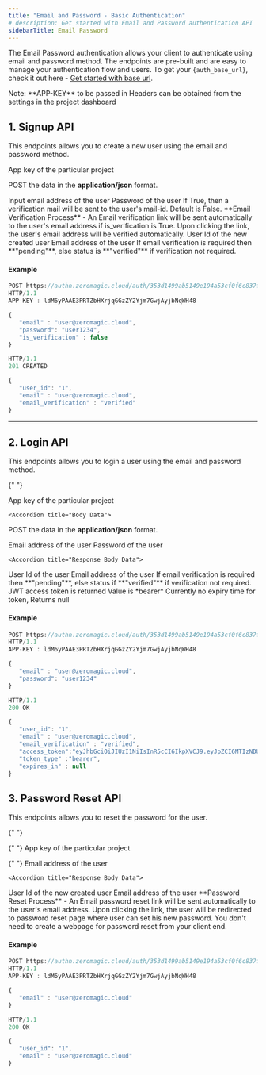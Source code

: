 ```yaml
---
title: "Email and Password - Basic Authentication"
# description: Get started with Email and Password authentication API
sidebarTitle: Email Password
---
```


The Email Password authentication allows your client to authenticate using email and password method. The endpoints are pre-built and are easy to manage your authentication flow and users. To get your `{auth_base_url}`, check it out here - [Get started with base url](/authentication/api/generalinfo#get-started-with-base-url).

<Info>
  Note: **APP-KEY** to be passed in Headers can be obtained from the settings in
  the project dashboard
</Info>

## 1. Signup API

This endpoints allows you to create a new user using the email and password method.

<Accordion title="Endpoint" defaultOpen="true">
  <ParamField path="POST" type="{auth_base_url}/email-password-signup" />
</Accordion>

<Accordion title="Header">
  <ParamField query="APP-KEY" type="string" required>
    App key of the particular project
  </ParamField>
</Accordion>

  <Accordion title="Body Data" >

POST the data in the **application/json** format.

<ParamField body="email" type="string" required>
  Input email address of the user
</ParamField>

<ParamField body="password" type="string" required>
  Password of the user
</ParamField>

<ParamField body="is_verification" type="bool">
  If True, then a verification mail will be sent to the user's mail-id. Default
  is False.
</ParamField>

<Note>
**Email Verification Process** - An Email verification link will be sent automatically to the user's email address if is_verification is True. Upon clicking the link, the user's email address will be verified automatically.
</Note>
  
  </Accordion>

  <Accordion title="Response Body Data">
 <ResponseField name="user_id" type="string">
  User Id of the new created user 
</ResponseField>

<ResponseField name="email" type="string">
  Email address of the user
</ResponseField>

<ResponseField name="email_verification" type="string">
  If email verification is required then **"pending"**, else status is **"verified"** if verification not required.
</ResponseField>
 
  </Accordion>

#### Example

```jsx Request
POST https://authn.zeromagic.cloud/auth/353d1499ab5149e194a53cf0f6c837f4/development/email-password-signup
HTTP/1.1
APP-KEY : ldM6yPAAE3PRTZbHXrjqGGzZY2Yjm7GwjAyjbNqWH48

{
   "email" : "user@zeromagic.cloud",
   "password": "user1234",
   "is_verification" : false
}
```

```jsx Response
HTTP/1.1
201 CREATED

{
   "user_id": "1",
   "email" : "user@zeromagic.cloud",
   "email_verification" : "verified"
}
```

---

## 2. Login API

This endpoints allows you to login a user using the email and password method.

{" "}
<Accordion title="Endpoint">
  <ParamField path="POST" type="{auth_base_url}/email-password-login" />
</Accordion>

  <Accordion title="Header">

<ParamField query="APP-KEY" type="string" required>
  App key of the particular project
</ParamField>
  </Accordion>

    <Accordion title="Body Data">

POST the data in the **application/json** format.

<ParamField body="email" type="string" required>
  Email address of the user
</ParamField>

<ParamField body="password" type="string" required>
  Password of the user
</ParamField>

  </Accordion>
 
    <Accordion title="Response Body Data">

<ResponseField name="user_id" type="string">
  User Id of the user
</ResponseField>

<ResponseField name="email" type="string">
  Email address of the user
</ResponseField>

<ResponseField name="email_verification" type="string">
  If email verification is required then **"pending"**, else status if
  **"verified"** if verification not required.
</ResponseField>

<ResponseField name="access_token" type="string">
  JWT access token is returned
</ResponseField>

<ResponseField name="token_type" type="string">
  Value is *bearer*
</ResponseField>

<ResponseField name="expires_in" type="string">
  Currently no expiry time for token, Returns null
</ResponseField>

  </Accordion>


#### Example

```jsx Request
POST https://authn.zeromagic.cloud/auth/353d1499ab5149e194a53cf0f6c837f4/development/email-password-login
HTTP/1.1
APP-KEY : ldM6yPAAE3PRTZbHXrjqGGzZY2Yjm7GwjAyjbNqWH48

{
   "email" : "user@zeromagic.cloud",
   "password": "user1234"
}
```

```jsx Response
HTTP/1.1
200 OK

{
   "user_id": "1",
   "email" : "user@zeromagic.cloud",
   "email_verification" : "verified",
   "access_token":"eyJhbGciOiJIUzI1NiIsInR5cCI6IkpXVCJ9.eyJpZCI6MTIzNDU2Nzg5LCJuYW1lIjoiSm9zZXBoIn0.OpOSSw7e485LOP5PrzScxHb7SR6sAOMRckfFwi4rp7o",
   "token_type" :"bearer",
   "expires_in" : null
}
```

## 3. Password Reset API

This endpoints allows you to reset the password for the user.

{" "}
<Accordion title="Endpoint">
  <ParamField path="POST" type="{auth_base_url}/email-password-reset" />
</Accordion>

{" "}
<Accordion title="Header">
  <ParamField query="APP-KEY" type="string" required>
    App key of the particular project
  </ParamField>
</Accordion>

{" "}
<Accordion title="Body Data">
  <ParamField body="email" type="string" required>
    Email address of the user
  </ParamField>
</Accordion>

    <Accordion title="Response Body Data">

<ResponseField name="user_id" type="string">
  User Id of the new created user
</ResponseField>

<ResponseField name="email" type="string">
  Email address of the user
</ResponseField>

<Note>
  **Password Reset Process** - An Email password reset link will be sent
  automatically to the user's email address. Upon clicking the link, the user
  will be redirected to password reset page where user can set his new password.
  You don't need to create a webpage for password reset from your client end.
</Note>

  </Accordion>

#### Example

```jsx Request
POST https://authn.zeromagic.cloud/auth/353d1499ab5149e194a53cf0f6c837f4/development/email-password-reset
HTTP/1.1
APP-KEY : ldM6yPAAE3PRTZbHXrjqGGzZY2Yjm7GwjAyjbNqWH48

{
   "email" : "user@zeromagic.cloud"
}
```

```jsx Response
HTTP/1.1
200 OK

{
   "user_id": "1",
   "email" : "user@zeromagic.cloud"
}
```
